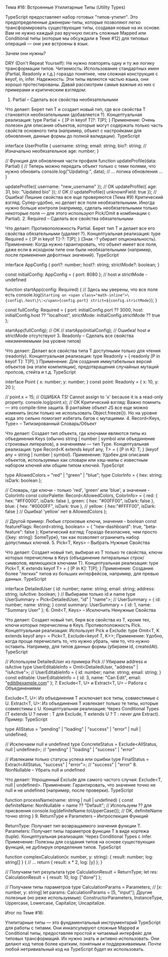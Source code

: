 Тема #16: Встроенные Утилитарные Типы (Utility Types)

TypeScript предоставляет набор готовых "типов-утилит". Это предопределенные дженерик-типы, которые позволяют легко трансформировать существующие типы, создавая новые на их основе. Вам не нужно каждый раз вручную писать сложные Mapped или Conditional типы (которые мы обсуждали в Теме #12) для типовых операций — они уже встроены в язык.

Зачем они нужны?

DRY (Don't Repeat Yourself): Не нужно повторять одну и ту же логику трансформации типов.
Читаемость: Использование стандартных имен (Partial, Readonly и т.д.) гораздо понятнее, чем сложная конструкция с keyof, in, infer.
Надежность: Эти типы являются частью языка, они хорошо протестированы.
Давай рассмотрим самые важные из них с примерами и критическим взглядом:

1. Partial<T> – Сделать все свойства необязательными

Что делает: Берет тип T и создает новый тип, где все свойства T становятся необязательными (добавляется ?).
Концептуальная реализация: type Partial<T> = { [P in keyof T]?: T[P]; }
Применение: Очень полезен для описания объектов, которые могут содержать только часть свойств основного типа (например, объект с настройками для обновления, данные формы до полной валидации).
TypeScript

interface UserProfile {
  username: string;
  email: string;
  bio?: string; // Изначально необязательное
  age: number;
}

// Функция для обновления части профиля
function updateProfile(data: Partial<UserProfile>) {
  // Теперь можно передать объект только с теми полями, что нужно обновить
  console.log("Updating:", data);
  // ... логика обновления ...
}

updateProfile({ username: "new_username" }); // OK
updateProfile({ age: 31, bio: "Updated bio" }); // OK
// updateProfile({ unknownField: true }); // Ошибка! Лишние свойства все еще проверяются (Тема #9)
Критический взгляд: Супер-удобно, но делает все поля необязательными. Иногда нужно больше контроля (например, сделать необязательными только некоторые поля — для этого используют Pick/Omit в комбинации с Partial).
2. Required<T> – Сделать все свойства обязательными

Что делает: Противоположность Partial. Берет тип T и делает все его свойства обязательными (удаляет ?).
Концептуальная реализация: type Required<T> = { [P in keyof T]-?: T[P]; } (Знак -? убирает опциональность).
Применение: Когда нужно гарантировать, что объект имеет все поля, даже если в исходном типе они были необязательными (например, после применения дефолтных значений).
TypeScript

interface AppConfig {
  port?: number;
  host?: string;
  strictMode?: boolean;
}

const initialConfig: AppConfig = { port: 8080 }; // host и strictMode - undefined

function startApp(config: Required<AppConfig>) {
  // Здесь мы уверены, что все поля есть
  console.log(`Starting on <span class="math-inline">\{config\.host\}\:</span>{config.port} strict=${config.strictMode}`);
}

const fullConfig: Required<AppConfig> = {
  port: initialConfig.port ?? 3000,
  host: initialConfig.host ?? "localhost",
  strictMode: initialConfig.strictMode ?? true
};

startApp(fullConfig); // OK
// startApp(initialConfig); // Ошибка! host и strictMode отсутствуют
3. Readonly<T> – Сделать все свойства неизменяемыми (на уровне типов)

Что делает: Делает все свойства типа T доступными только для чтения (readonly).
Концептуальная реализация: type Readonly<T> = { readonly [P in keyof T]: T[P]; }
Применение: Для создания иммутабельных версий объектов (на этапе компиляции), предотвращения случайных мутаций пропсов, стейта и т.д.
TypeScript

interface Point { x: number; y: number; }
const point: Readonly<Point> = { x: 10, y: 20 };

// point.x = 15; // ОШИБКА TS! Cannot assign to 'x' because it is a read-only property.
console.log(point.x); // OK
Критический взгляд: Важно помнить — это compile-time защита. В рантайме объект JS все еще можно изменить (если только не использовать Object.freeze()). Но на уровне кода это сильно помогает избегать багов с мутациями.
4. Record<Keys, Type> – Типизированный Словарь/Объект

Что делает: Создает тип объекта, где ключами являются типы из объединения Keys (обычно string | number | symbol или объединение строковых литералов), а значениями — тип Type.
Концептуальная реализация: type Record<K extends keyof any, T> = { [P in K]: T; } (keyof any = string | number | symbol).
Применение: Удобен для описания объектов, используемых как словари или хэш-мапы с известным набором ключей или общим типом ключей.
TypeScript

type AllowedColors = "red" | "green" | "blue";
type ColorInfo = { hex: string; isDark: boolean };

// Словарь, где ключи - только 'red', 'green' или 'blue', а значения - ColorInfo
const colorPalette: Record<AllowedColors, ColorInfo> = {
  red: { hex: "#FF0000", isDark: false },
  green: { hex: "#00FF00", isDark: false },
  blue: { hex: "#0000FF", isDark: true },
  // yellow: { hex:"#FFFF00", isDark: false } // Ошибка! 'yellow' нет в AllowedColors
};

// Другой пример: Любые строковые ключи, значения - boolean
const featureFlags: Record<string, boolean> = {
  "new-dashboard": true,
  "beta-feature": false
};
Критический взгляд: Гораздо безопаснее, чем просто {[key: string]: SomeType}, так как позволяет ограничить набор допустимых ключей.
5. Pick<T, Keys> – Выбрать Нужные Свойства

Что делает: Создает новый тип, выбирая из T только те свойства, ключи которых перечислены в Keys (объединение литеральных строк/символов, являющихся ключами T).
Концептуальная реализация: type Pick<T, K extends keyof T> = { [P in K]: T[P]; }
Применение: Создание более "легких" типов из больших интерфейсов, например, для превью данных.
TypeScript

interface DetailedUser { id: number; name: string; email: string; address: string; isActive: boolean; }
// Выбираем только id и name
type UserSummary = Pick<DetailedUser, "id" | "name">;
// UserSummary = { id: number; name: string; }
const summary: UserSummary = { id: 1, name: "Summary User" };
6. Omit<T, Keys> – Исключить Ненужные Свойства

Что делает: Создает новый тип, беря все свойства из T, кроме тех, ключи которых перечислены в Keys. Противоположность Pick.
Концептуальная реализация: Использует Pick и Exclude: type Omit<T, K extends keyof any> = Pick<T, Exclude<keyof T, K>>;
Применение: Удобно, когда проще перечислить то, что нужно убрать, чем то, что нужно оставить. Например, для типов данных формы (убираем id, createdAt).
TypeScript

// Используем DetailedUser из примера Pick
// Убираем address и isActive
type UserEditableInfo = Omit<DetailedUser, "address" | "isActive">;
// UserEditableInfo = { id: number; name: string; email: string; }
const editable: UserEditableInfo = { id: 3, name: "Can Edit", email: "edit@example.com" };
7. Exclude<T, U> и Extract<T, U> – Работа с Объединениями

Exclude<T, U>: Из объединения T исключает все типы, совместимые с U.
Extract<T, U>: Из объединения T извлекает только те типы, которые совместимы с U.
Концептуальная реализация: Через Conditional Types (T extends U ? never : T для Exclude, T extends U ? T : never для Extract).
Пример:
TypeScript

type AllStatus = "pending" | "loading" | "success" | "error" | null | undefined;

// Исключаем null и undefined
type ConcreteStatus = Exclude<AllStatus, null | undefined>; // "pending" | "loading" | "success" | "error"

// Извлекаем только статусы успеха или ошибки
type FinalStatus = Extract<AllStatus, "success" | "error">; // "success" | "error"
8. NonNullable<T> – Убрать null и undefined

Что делает: Упрощенный Exclude для самого частого случая: Exclude<T, null | undefined>.
Применение: Гарантировать, что значение точно не null и не undefined (например, после проверки).
TypeScript

function processName(name: string | null | undefined) {
  const definiteName: NonNullable<typeof name> = name ?? "Default"; // Используем ?? для присвоения
  console.log(definiteName.toUpperCase()); // OK, definiteName точно string
}
9. ReturnType<T> и Parameters<T> – Интроспекция Функций

ReturnType<T>: Получает тип возвращаемого значения функции T.
Parameters<T>: Получает типы параметров функции T в виде кортежа (tuple).
Концептуальная реализация: Через Conditional Types с infer.
Применение: Полезны для создания типов на основе существующих функций, не дублируя определения типов.
TypeScript

function complexCalculation(x: number, y: string): { result: number; log: string[] } {
  // ...
  return { result: x * 2, log: [y] };
}

// Получаем тип результата
type CalculationResult = ReturnType<typeof complexCalculation>;
let res: CalculationResult = { result: 10, log: ["done"] };

// Получаем типы параметров
type CalculationParams = Parameters<typeof complexCalculation>; // [x: number, y: string]
let params: CalculationParams = [5, "input"];
Другие полезные (но реже используемые): ConstructorParameters<T>, InstanceType<T>, Uppercase<T>, Lowercase<T>, Capitalize<T>, Uncapitalize<T>.

Итог по Теме #16:

Утилитарные типы — это фундаментальный инструментарий TypeScript для работы с типами. Они инкапсулируют сложные Mapped и Conditional типы, предоставляя простой и читаемый интерфейс для типовых трансформаций. Их нужно знать и активно использовать. Они делают код типов более кратким, понятным и поддерживаемым. Почти любой нетривиальный код на TypeScript будет их использовать.
